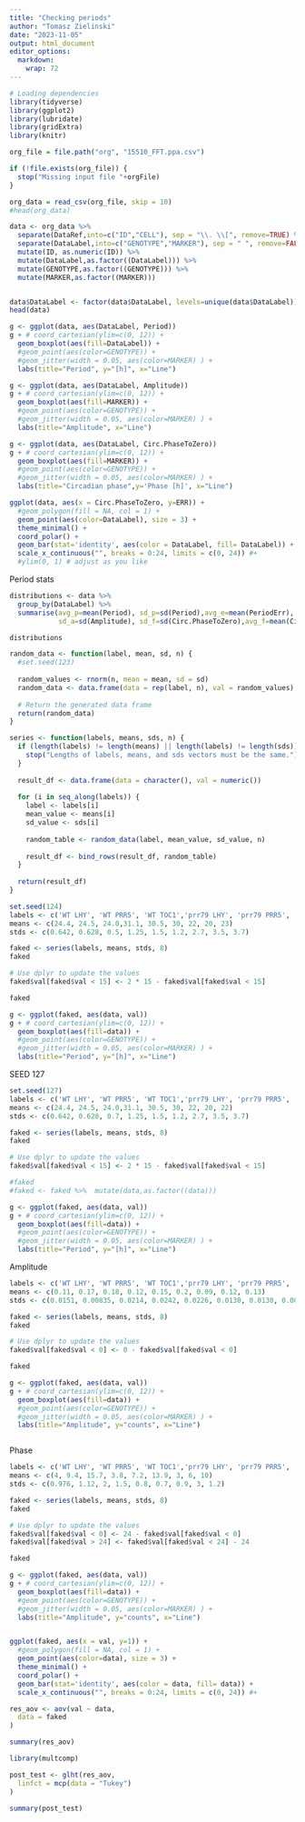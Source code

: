 ```yaml
---
title: "Checking periods"
author: "Tomasz Zielinski"
date: "2023-11-05"
output: html_document
editor_options: 
  markdown: 
    wrap: 72
---
```


```r
# Loading dependencies
library(tidyverse)
library(ggplot2)
library(lubridate)
library(gridExtra)
library(knitr)

```

```r
org_file = file.path("org", "15510_FFT.ppa.csv")

if (!file.exists(org_file)) {
  stop("Missing input file "+orgFile)
}

org_data = read_csv(org_file, skip = 10) 
#head(org_data)
```

```r
data <- org_data %>%
  separate(DataRef,into=c("ID","CELL"), sep = "\\. \\[", remove=TRUE) %>%
  separate(DataLabel,into=c("GENOTYPE","MARKER"), sep = " ", remove=FALSE) %>%
  mutate(ID, as.numeric(ID)) %>%
  mutate(DataLabel,as.factor((DataLabel))) %>%
  mutate(GENOTYPE,as.factor((GENOTYPE))) %>%
  mutate(MARKER,as.factor((MARKER))) 


data$DataLabel <- factor(data$DataLabel, levels=unique(data$DataLabel))
head(data)  

```

```r

g <- ggplot(data, aes(DataLabel, Period))
g + # coord_cartesian(ylim=c(0, 12)) + 
  geom_boxplot(aes(fill=DataLabel)) +
  #geom_point(aes(color=GENOTYPE)) + 
  #geom_jitter(width = 0.05, aes(color=MARKER) ) +
  labs(title="Period", y="[h]", x="Line")


```

```r

g <- ggplot(data, aes(DataLabel, Amplitude))
g + # coord_cartesian(ylim=c(0, 12)) + 
  geom_boxplot(aes(fill=MARKER)) +
  #geom_point(aes(color=GENOTYPE)) + 
  #geom_jitter(width = 0.05, aes(color=MARKER) ) +
  labs(title="Amplitude", x="Line")

```

```r

g <- ggplot(data, aes(DataLabel, Circ.PhaseToZero))
g + # coord_cartesian(ylim=c(0, 12)) + 
  geom_boxplot(aes(fill=MARKER)) +
  #geom_point(aes(color=GENOTYPE)) + 
  #geom_jitter(width = 0.05, aes(color=MARKER) ) +
  labs(title="Circadian phase",y='Phase [h]', x="Line")

```

```r


ggplot(data, aes(x = Circ.PhaseToZero, y=ERR)) + 
  #geom_polygon(fill = NA, col = 1) +
  geom_point(aes(color=DataLabel), size = 3) +
  theme_minimal() + 
  coord_polar() +
  geom_bar(stat='identity', aes(color = DataLabel, fill= DataLabel)) +
  scale_x_continuous("", breaks = 0:24, limits = c(0, 24)) #+
  #ylim(0, 1) # adjust as you like
```

Period stats
```r

distributions <- data %>%
  group_by(DataLabel) %>%
  summarise(avg_p=mean(Period), sd_p=sd(Period),avg_e=mean(PeriodErr), sd_e=sd(PeriodErr),avg_a=mean(Amplitude), 
            sd_a=sd(Amplitude), sd_f=sd(Circ.PhaseToZero),avg_f=mean(Circ.PhaseToZero))

distributions

```

```r
random_data <- function(label, mean, sd, n) {
  #set.seed(123)
  
  random_values <- rnorm(n, mean = mean, sd = sd)
  random_data <- data.frame(data = rep(label, n), val = random_values)
  
  # Return the generated data frame
  return(random_data)
}

series <- function(labels, means, sds, n) {
  if (length(labels) != length(means) || length(labels) != length(sds)) {
    stop("Lengths of labels, means, and sds vectors must be the same.")
  }
  
  result_df <- data.frame(data = character(), val = numeric())
  
  for (i in seq_along(labels)) {
    label <- labels[i]
    mean_value <- means[i]
    sd_value <- sds[i]
    
    random_table <- random_data(label, mean_value, sd_value, n)
    
    result_df <- bind_rows(result_df, random_table)
  }
  
  return(result_df)
}

set.seed(124)
labels <- c('WT LHY', 'WT PRR5', 'WT TOC1','prr79 LHY', 'prr79 PRR5', 'prr79 TOC1','elf4 LHY', 'elf4 PRR5', 'elf4 TOC1')
means <- c(24.4, 24.5, 24.0,31.1, 30.5, 30, 22, 20, 23)
stds <- c(0.642, 0.628, 0.5, 1.25, 1.5, 1.2, 2.7, 3.5, 3.7)

faked <- series(labels, means, stds, 8)
faked

# Use dplyr to update the values
faked$val[faked$val < 15] <- 2 * 15 - faked$val[faked$val < 15]

faked
```


```r

g <- ggplot(faked, aes(data, val))
g + # coord_cartesian(ylim=c(0, 12)) + 
  geom_boxplot(aes(fill=data)) +
  #geom_point(aes(color=GENOTYPE)) + 
  #geom_jitter(width = 0.05, aes(color=MARKER) ) +
  labs(title="Period", y="[h]", x="Line")


```

SEED 127
```r
set.seed(127)
labels <- c('WT LHY', 'WT PRR5', 'WT TOC1','prr79 LHY', 'prr79 PRR5', 'prr79 TOC1','elf4 LHY', 'elf4 PRR5', 'elf4 TOC1')
means <- c(24.4, 24.5, 24.0,31.1, 30.5, 30, 22, 20, 22)
stds <- c(0.642, 0.628, 0.7, 1.25, 1.5, 1.2, 2.7, 3.5, 3.7)

faked <- series(labels, means, stds, 8)
faked

# Use dplyr to update the values
faked$val[faked$val < 15] <- 2 * 15 - faked$val[faked$val < 15]

#faked
#faked <- faked %>%  mutate(data,as.factor((data))) 

```


```r

g <- ggplot(faked, aes(data, val))
g + # coord_cartesian(ylim=c(0, 12)) + 
  geom_boxplot(aes(fill=data)) +
  #geom_point(aes(color=GENOTYPE)) + 
  #geom_jitter(width = 0.05, aes(color=MARKER) ) +
  labs(title="Period", y="[h]", x="Line")


```


Amplitude
```r
labels <- c('WT LHY', 'WT PRR5', 'WT TOC1','prr79 LHY', 'prr79 PRR5', 'prr79 TOC1','elf4 LHY', 'elf4 PRR5', 'elf4 TOC1')
means <- c(0.11, 0.17, 0.18, 0.12, 0.15, 0.2, 0.09, 0.12, 0.13)
stds <- c(0.0151, 0.00835, 0.0214, 0.0242, 0.0226, 0.0130, 0.0130, 0.00835, 0.01)

faked <- series(labels, means, stds, 8)
faked

# Use dplyr to update the values
faked$val[faked$val < 0] <- 0 - faked$val[faked$val < 0]

faked

g <- ggplot(faked, aes(data, val))
g + # coord_cartesian(ylim=c(0, 12)) + 
  geom_boxplot(aes(fill=data)) +
  #geom_point(aes(color=GENOTYPE)) + 
  #geom_jitter(width = 0.05, aes(color=MARKER) ) +
  labs(title="Amplitude", y="counts", x="Line")



```


Phase
```r
labels <- c('WT LHY', 'WT PRR5', 'WT TOC1','prr79 LHY', 'prr79 PRR5', 'prr79 TOC1','elf4 LHY', 'elf4 PRR5', 'elf4 TOC1')
means <- c(4, 9.4, 15.7, 3.8, 7.2, 13.9, 3, 6, 10)
stds <- c(0.976, 1.12, 2, 1.5, 0.8, 0.7, 0.9, 3, 1.2)

faked <- series(labels, means, stds, 8)
faked

# Use dplyr to update the values
faked$val[faked$val < 0] <- 24 - faked$val[faked$val < 0]
faked$val[faked$val > 24] <- faked$val[faked$val < 24] - 24

faked

g <- ggplot(faked, aes(data, val))
g + # coord_cartesian(ylim=c(0, 12)) + 
  geom_boxplot(aes(fill=data)) +
  #geom_point(aes(color=GENOTYPE)) + 
  #geom_jitter(width = 0.05, aes(color=MARKER) ) +
  labs(title="Amplitude", y="counts", x="Line")


ggplot(faked, aes(x = val, y=1)) + 
  #geom_polygon(fill = NA, col = 1) +
  geom_point(aes(color=data), size = 3) +
  theme_minimal() + 
  coord_polar() +
  geom_bar(stat='identity', aes(color = data, fill= data)) +
  scale_x_continuous("", breaks = 0:24, limits = c(0, 24)) #+


```


```r



res_aov <- aov(val ~ data,
  data = faked
)

summary(res_aov)

library(multcomp)

post_test <- glht(res_aov,
  linfct = mcp(data = "Tukey")
)

summary(post_test)
```
